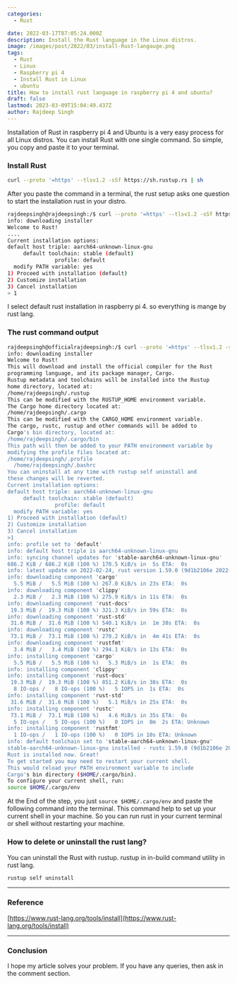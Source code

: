 ```yaml
---
categories:
  - Rust

date: 2022-03-17T07:05:24.000Z
description: Install the Rust language in the Linux distros.
image: /images/post/2022/03/install-Rust-langauge.png
tags:
  - Rust
  - Linux
  - Raspberry pi 4
  - Install Rust in Linux
  - ubuntu
title: How to install rust language in raspberry pi 4 and ubuntu?
draft: false
lastmod: 2023-03-09T15:04:49.437Z
author: Rajdeep Singh
---
```


Installation of Rust in raspberry pi 4 and Ubuntu is a very easy process for all
Linux distros. You can install Rust with one single command. So simple, you copy
and paste it to your terminal.

### Install Rust

```bash
curl --proto '=https' --tlsv1.2 -sSf https://sh.rustup.rs | sh
```

After you paste the command in a terminal, the rust setup asks one question to
start the installation rust in your distro.

```bash
rajdeepsingh@rajdeepsingh:/$ curl --proto '=https' --tlsv1.2 -sSf https://sh.rustup.rs | sh
info: downloading installer
Welcome to Rust!
....
Current installation options:
default host triple: aarch64-unknown-linux-gnu
     default toolchain: stable (default)
               profile: default
  modify PATH variable: yes
1) Proceed with installation (default)
2) Customize installation
3) Cancel installation
> 1
```

I select default rust installation in raspberry pi 4. so everything is mange by rust lang.

### The rust command output

```bash
rajdeepsingh@officialrajdeepsingh:/$ curl --proto '=https' --tlsv1.2 -sSf https://sh.rustup.rs | sh
info: downloading installer
Welcome to Rust!
This will download and install the official compiler for the Rust
programming language, and its package manager, Cargo.
Rustup metadata and toolchains will be installed into the Rustup
home directory, located at:
/home/rajdeepsingh/.rustup
This can be modified with the RUSTUP_HOME environment variable.
The Cargo home directory located at:
/home/rajdeepsingh/.cargo
This can be modified with the CARGO_HOME environment variable.
The cargo, rustc, rustup and other commands will be added to
Cargo's bin directory, located at:
/home/rajdeepsingh/.cargo/bin
This path will then be added to your PATH environment variable by
modifying the profile files located at:
/home/rajdeepsingh/.profile
  /home/rajdeepsingh/.bashrc
You can uninstall at any time with rustup self uninstall and
these changes will be reverted.
Current installation options:
default host triple: aarch64-unknown-linux-gnu
     default toolchain: stable (default)
               profile: default
  modify PATH variable: yes
1) Proceed with installation (default)
2) Customize installation
3) Cancel installation
>1
info: profile set to 'default'
info: default host triple is aarch64-unknown-linux-gnu
info: syncing channel updates for 'stable-aarch64-unknown-linux-gnu'
686.2 KiB / 686.2 KiB (100 %) 170.5 KiB/s in  5s ETA:  0s
info: latest update on 2022-02-24, rust version 1.59.0 (9d1b2106e 2022-02-23)
info: downloading component 'cargo'
  5.5 MiB /   5.5 MiB (100 %) 267.0 KiB/s in 23s ETA:  0s
info: downloading component 'clippy'
  2.3 MiB /   2.3 MiB (100 %) 275.9 KiB/s in 11s ETA:  0s
info: downloading component 'rust-docs'
 19.3 MiB /  19.3 MiB (100 %) 321.3 KiB/s in 59s ETA:  0s    
info: downloading component 'rust-std'
 31.6 MiB /  31.6 MiB (100 %) 540.1 KiB/s in  1m 38s ETA:  0s    
info: downloading component 'rustc'
 73.1 MiB /  73.1 MiB (100 %) 270.2 KiB/s in  4m 41s ETA:  0s    
info: downloading component 'rustfmt'
  3.4 MiB /   3.4 MiB (100 %) 294.1 KiB/s in 13s ETA:  0s
info: installing component 'cargo'
  5.5 MiB /   5.5 MiB (100 %)   5.3 MiB/s in  1s ETA:  0s
info: installing component 'clippy'
info: installing component 'rust-docs'
 19.3 MiB /  19.3 MiB (100 %) 851.2 KiB/s in 38s ETA:  0s
  8 IO-ops /   8 IO-ops (100 %)   5 IOPS in  1s ETA:  0s    
info: installing component 'rust-std'
 31.6 MiB /  31.6 MiB (100 %)   5.1 MiB/s in 25s ETA:  0s
info: installing component 'rustc'
 73.1 MiB /  73.1 MiB (100 %)   4.6 MiB/s in 35s ETA:  0s
  5 IO-ops /   5 IO-ops (100 %)   0 IOPS in  8m  2s ETA: Unknown
info: installing component 'rustfmt'
  1 IO-ops /   1 IO-ops (100 %)   0 IOPS in 10s ETA: Unknown
info: default toolchain set to 'stable-aarch64-unknown-linux-gnu'
stable-aarch64-unknown-linux-gnu installed - rustc 1.59.0 (9d1b2106e 2022-02-23)
Rust is installed now. Great!
To get started you may need to restart your current shell.
This would reload your PATH environment variable to include
Cargo's bin directory ($HOME/.cargo/bin).
To configure your current shell, run:
source $HOME/.cargo/env
```

At the End of the step, you just `source $HOME/.cargo/env` and paste the
following command into the terminal. This command help to set up your current
shell in your machine. So you can run rust in your current terminal or shell
without restarting your machine.

### How to delete or uninstall the rust lang?

You can uninstall the Rust with rustup. rustup in in-build command utility in
rust lang.

```bash
rustup self uninstall
```

---

### Reference

[https://www.rust-lang.org/tools/install](https://www.rust-lang.org/tools/install)

---

### Conclusion

I hope my article solves your problem. If you have any queries, then ask in the
comment section.
